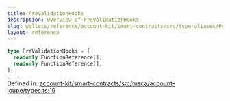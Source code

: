 ```yaml
---
title: PreValidationHooks
description: Overview of PreValidationHooks
slug: wallets/reference/account-kit/smart-contracts/src/type-aliases/PreValidationHooks
layout: reference
---
```


```ts
type PreValidationHooks = [
  readonly FunctionReference[],
  readonly FunctionReference[],
];
```

Defined in: [account-kit/smart-contracts/src/msca/account-loupe/types.ts:19](https://github.com/alchemyplatform/aa-sdk/blob/5b9429f0f16dcd4ff822527b8de589e19e88faa7/account-kit/smart-contracts/src/msca/account-loupe/types.ts#L19)
